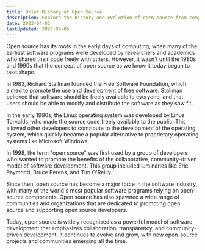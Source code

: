 ```yaml
---
title: Brief History of Open Source
description: Explore the history and evolution of open source from computing roots to its emergence as a philosophy changing software development. Discover its impact today!
date: 2023-04-02
lastUpdated: 2023-04-05
---
```


<p class="lead">
	Open source has its roots in the early days of computing, when many of the
	earliest software programs were developed by researchers and academics who
	shared their code freely with others. However, it wasn't until the 1980s and
	1990s that the concept of open source as we know it today began to take shape.
</p>

In 1983, Richard Stallman founded the Free Software Foundation, which aimed to promote the use and development of free software. Stallman believed that software should be freely available to everyone, and that users should be able to modify and distribute the software as they saw fit.

In the early 1990s, the Linux operating system was developed by Linus Torvalds, who made the source code freely available to the public. This allowed other developers to contribute to the development of the operating system, which quickly became a popular alternative to proprietary operating systems like Microsoft Windows.

In 1998, the term "open source" was first used by a group of developers who wanted to promote the benefits of the collaborative, community-driven model of software development. This group included luminaries like Eric Raymond, Bruce Perens, and Tim O'Reilly.

Since then, open source has become a major force in the software industry, with many of the world's most popular software programs relying on open-source components. Open source has also spawned a wide range of communities and organizations that are dedicated to promoting open source and supporting open source developers.

Today, open source is widely recognized as a powerful model of software development that emphasizes collaboration, transparency, and community-driven development. It continues to evolve and grow, with new open-source projects and communities emerging all the time.
